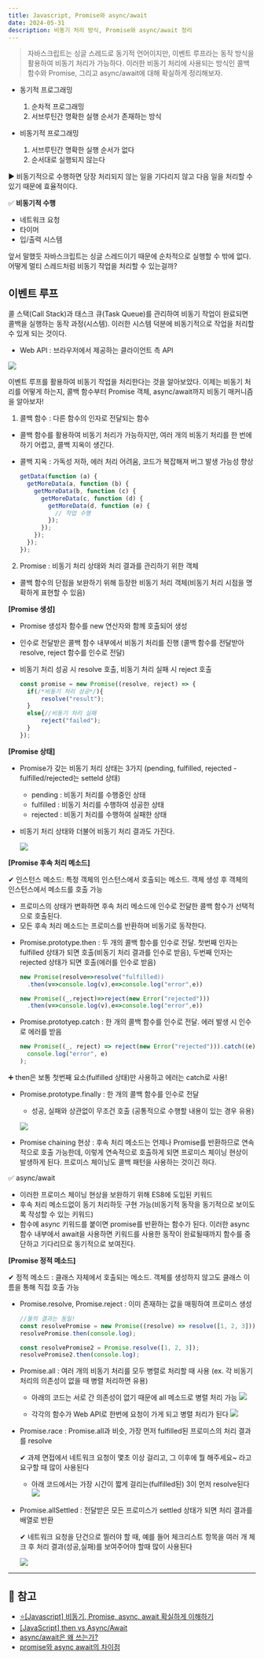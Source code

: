 ```yaml
---
title: Javascript, Promise와 async/await
date: 2024-05-31
description: 비동기 처리 방식, Promise와 async/await 정리
---
```


> 자바스크립트는 싱글 스레드로 동기적 언어이지만, 이벤트 루프라는 동작 방식을 활용하여 비동기 처리가 가능하다.
> 이러한 비동기 처리에 사용되는 방식인 콜백 함수와 Promise, 그리고 async/await에 대해 확실하게 정리해보자.

- 동기적 프로그래밍

  1. 순차적 프로그래밍
  2. 서브루틴간 명확한 실행 순서가 존재하는 방식

- 비동기적 프로그래밍

  1. 서브루틴간 명확한 실행 순서가 없다
  2. 순서대로 실행되지 않는다

▶ 비동기적으로 수행하면 당장 처리되지 않는 일을 기다리지 않고 다음 일을 처리할 수 있기 때문에 효율적이다.

✅ **비동기적 수행**

- 네트워크 요청
- 타이머
- 입/출력 시스템

앞서 말했듯 자바스크립트는 싱글 스레드이기 때문에 순차적으로 실행할 수 밖에 없다. 어떻게 멀티 스레드처럼
비동기 작업을 처리할 수 있는걸까?

## 이벤트 루프

콜 스택(Call Stack)과 태스크 큐(Task Queue)를 관리하여 비동기 작업이 완료되면 콜백을 실행하는 동작 과정(시스템).
이러한 시스템 덕분에 비동기적으로 작업을 처리할 수 있게 되는 것이다.

- Web API : 브라우저에서 제공하는 클라이언트 측 API

![](/learned/js-promise-1.jpg)

이벤트 루프를 활용하여 비동기 작업을 처리한다는 것을 알아보았다. 이제는 비동기 처리를 어떻게 하는지, 콜백 함수부터
Promise 객체, async/await까지 비동기 매커니즘을 알아보자!

1. 콜백 함수 : 다른 함수의 인자로 전달되는 함수

- 콜백 함수를 활용하여 비동기 처리가 가능하지만, 여러 개의 비동기 처리를 한 번에 하기 어렵고, 콜백 지옥이 생긴다.
- 콜백 지옥
  : 가독성 저하, 에러 처리 어려움, 코드가 복잡해져 버그 발생 가능성 향상

  ```js
  getData(function (a) {
    getMoreData(a, function (b) {
      getMoreData(b, function (c) {
        getMoreData(c, function (d) {
          getMoreData(d, function (e) {
            // 작업 수행
          });
        });
      });
    });
  });
  ```

2. Promise : 비동기 처리 상태와 처리 결과를 관리하기 위한 객체

- 콜백 함수의 단점을 보완하기 위해 등장한 비동기 처리 객체(비동기 처리 시점을 명확하게 표현할 수 있음)

**[Promise 생성]**

- Promise 생성자 함수를 new 연산자와 함께 호출되어 생성
- 인수로 전달받은 콜백 함수 내부에서 비동기 처리를 진행 (콜백 함수를 전달받아 resolve, reject 함수를 인수로 전달)
- 비동기 처리 성공 시 resolve 호출, 비동기 처리 실패 시 reject 호출

  ```js
  const promise = new Promise((resolve, reject) => {
    if(/*비동기 처리 성공*/){
        resolve("result");
    }
    else{//비동기 처리 실패
        reject("failed");
    }
  });
  ```

**[Promise 상태]**

- Promise가 갖는 비동기 처리 상태는 3가지 (pending, fulfilled, rejected - fulfilled/rejected는 setteld 상태)

  - pending : 비동기 처리를 수행중인 상태
  - fulfilled : 비동기 처리를 수행하여 성공한 상태
  - rejected : 비동기 처리를 수행하여 실패한 상태

- 비동기 처리 상태와 더불어 비동기 처리 결과도 가진다.

  ![](/learned/js-promise-2.jpg)

**[Promise 후속 처리 메소드]**

✔ 인스턴스 메소드: 특정 객체의 인스턴스에서 호출되는 메소드. 객체 생성 후 객체의 인스턴스에서 메소드를 호출 가능

- 프로미스의 상태가 변화하면 후속 처리 메소드에 인수로 전달한 콜백 함수가 선택적으로 호출된다.
- 모든 후속 처리 메소드는 프로미스를 반환하며 비동기로 동작한다.

* Promise.prototype.then
  : 두 개의 콜백 함수를 인수로 전달. 첫번째 인자는 fulfilled 상태가 되면 호출(비동기 처리 결과를 인수로 받음),
  두번째 인자는 rejected 상태가 되면 호출(에러를 인수로 받음)

  ```js
  new Promise(resolve=>resolve("fulfilled))
    .then(v=>console.log(v),e=>console.log("error",e))

  new Promise((_,reject)=>reject(new Error("rejected")))
    .then(v=>console.log(v),e=>console.log("error",e))
  ```

* Promise.prototyep.catch
  : 한 개의 콜백 함수를 인수로 전달. 에러 발생 시 인수로 에러를 받음

  ```js
  new Promise((_, reject) => reject(new Error("rejected"))).catch((e) =>
    console.log("error", e)
  );
  ```

➕ then은 보통 첫번째 요소(fulfilled 상태)만 사용하고 에러는 catch로 사용!

- Promise.prototype.finally
  : 한 개의 콜백 함수를 인수로 전달

  - 성공, 실패와 상관없이 무조건 호출 (공통적으로 수행할 내용이 있는 경우 유용)

  ![](/learned/js-promise-3.jpg)

* Promise chaining 현상 : 후속 처리 메소드는 언제나 Promise를 반환하므로 연속적으로 호출 가능한데, 이렇게 연속적으로
  호출하게 되면 프로미스 체이닝 현상이 발생하게 된다. 프로미스 체이닝도 콜백 패턴을 사용하는 것이긴 하다.

✅ async/await

- 이러한 프로미스 체이닝 현상을 보완하기 위해 ES8에 도입된 키워드
- 후속 처리 메소드없이 동기 처리하듯 구현 가능(비동기적 동작을 동기적으로 보이도록 작성할 수 있는 키워드)
- 함수에 async 키워드를 붙이면 promise를 반환하는 함수가 된다. 이러한 async 함수 내부에서 await을 사용하면
  키워드를 사용한 동작이 완료될때까지 함수를 중단하고 기다리므로 동기적으로 보여진다.

**[Promise 정적 메소드]**

✔ 정적 메소드 : 클래스 자체에서 호출되는 메소드. 객체를 생성하지 않고도 클래스 이름을 통해 직접 호출 가능

- Promise.resolve, Promise.reject
  : 이미 존재하는 값을 매핑하여 프로미스 생성

  ```js
  //둘의 결과는 동일!
  const resolvePromise = new Promise((resolve) => resolve([1, 2, 3]));
  resolvePromise.then(console.log);

  const resolvePromise2 = Promise.resolve([1, 2, 3]);
  resolvePromise2.then(console.log);
  ```

- Promise.all
  : 여러 개의 비동기 처리를 모두 병렬로 처리할 때 사용 (ex. 각 비동기 처리의 의존성이 없을 때 병렬 처리하면 유용)

  - 아래의 코드는 서로 간 의존성이 없기 때문에 all 메소드로 병렬 처리 가능
    ![](/learned/js-promise-4.jpg)

  - 각각의 함수가 Web API로 한번에 요청이 가게 되고 병렬 처리가 된다
    ![](/learned/js-promise-5.jpg)

- Promise.race
  : Promise.all과 비슷, 가장 먼저 fulfilled된 프로미스의 처리 결과를 resolve

  ✔ 과제 면접에서 네트워크 요청이 몇초 이상 걸리고, 그 이후에 뭘 해주세요~ 라고 요구할 때 많이 사용된다

  - 아래 코드에서는 가장 시간이 짧게 걸리는(fulfilled된) 3이 먼저 resolve된다
    ![](/learned/js-promise-6.jpg)

- Promise.allSettled
  : 전달받은 모든 프로미스가 settled 상태가 되면 처리 결과를 배열로 반환

  ✔ 네트워크 요청을 단건으로 찔러야 할 때, 예를 들어 체크리스트 항목을 여러 개 체크 후 처리 결과(성공,실패)를
  보여주어야 할때 많이 사용된다

  ![](/learned/js-promise-7.jpg)

<hr />

## 📌 참고

- [⭐[Javascript] 비동기, Promise, async, await 확실하게 이해하기](https://springfall.cc/article/2022-11/easy-promise-async-await)
- [[JavaScript] then vs Async/Await](https://bum-developer.tistory.com/entry/JavaScript-then-vs-AsyncAwait)
- [async/await은 왜 쓰는가?](https://oagree0123.tistory.com/entry/asyncawait%EC%9D%80-%EC%99%9C-%EC%93%B0%EB%8A%94%EA%B0%80)
- [promise와 async await의 차이점](https://mong-blog.tistory.com/entry/promise%EC%99%80-async-await%EC%9D%98-%EC%B0%A8%EC%9D%B4%EC%A0%90#google_vignette)

